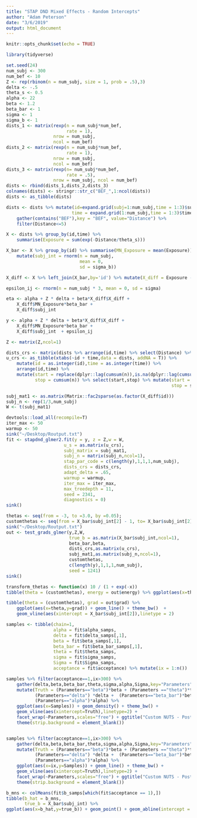 ```yaml
---
title: "STAP DND Mixed Effects - Random Intercepts"
author: "Adam Peterson"
date: "3/6/2019"
output: html_document
---
```


```r
knitr::opts_chunk$set(echo = TRUE)
```

```r
library(tidyverse)
```


```r
set.seed(24)
num_subj <- 300
num_bef <- 10
Z <- rep(rbinom(n = num_subj, size = 1, prob = .5),3)
delta <- -.5
theta_s <- 0.5
alpha <- 22
beta <- 1.2
beta_bar <- 1
sigma <- 1  
sigma_b <- 1
dists_1 <- matrix(rexp(n = num_subj*num_bef,
                       rate = 1),
                  nrow = num_subj,
                  ncol = num_bef)
dists_2 <- matrix(rexp(n = num_subj*num_bef,
                       rate = 1),
                  nrow = num_subj,
                  ncol = num_bef)
dists_3 <- matrix(rexp(n= num_subj*num_bef,
                       rate = .5),
                  nrow = num_subj, ncol = num_bef)
dists <- rbind(dists_1,dists_2,dists_3)
colnames(dists) <- stringr::str_c("BEF_",1:ncol(dists))
dists <- as_tibble(dists)

dists <- dists %>% mutate(id=expand.grid(subj=1:num_subj,time = 1:3)$subj,
                         time = expand.grid(1:num_subj,time = 1:3)$time) %>%
    gather(contains("BEF"),key = "BEF", value="Distance") %>% 
    filter(Distance<=5)

X <- dists %>% group_by(id,time) %>% 
    summarise(Exposure = sum(exp(-Distance/theta_s)))

X_bar <- X %>% group_by(id) %>% summarise(MN_Exposure = mean(Exposure)) %>% 
    mutate(subj_int = rnorm(n = num_subj,
                            mean = 0,
                            sd = sigma_b))

X_diff <- X %>% left_join(X_bar,by='id') %>% mutate(X_diff = Exposure - MN_Exposure)

epsilon_ij <- rnorm(n = num_subj * 3, mean = 0, sd = sigma)

eta <- alpha + Z * delta + beta*X_diff$X_diff + 
    X_diff$MN_Exposure*beta_bar + 
    X_diff$subj_int 

y <- alpha + Z * delta + beta*X_diff$X_diff + 
    X_diff$MN_Exposure*beta_bar + 
    X_diff$subj_int  + epsilon_ij 

Z <- matrix(Z,ncol=1)
```

```r
dists_crs <- matrix(dists %>% arrange(id,time) %>% select(Distance) %>% pull(),nrow=1)
u_crs <- as_tibble(xtabs(~id + time,data = dists, addNA = T)) %>% 
    mutate(id = as.integer(id),time = as.integer(time)) %>% 
    arrange(id,time) %>% 
    mutate(start = replace(dplyr::lag(cumsum(n)),is.na(dplyr::lag(cumsum(n))),0)+1,
           stop = cumsum(n)) %>% select(start,stop) %>% mutate(start = start - 1,
                                                               stop = stop - 1)

subj_mat1 <- as.matrix(Matrix::fac2sparse(as.factor(X_diff$id)))
subj_n <- rep(1/3,num_subj)
W <- t(subj_mat1)
```


```r
devtools::load_all(recompile=T)
iter_max <- 50 
warmup <- 50
sink("~/Desktop/Routput.txt")
fit <- stapdnd_glmer2.fit(y = y, z = Z,w = W,
                      u_s = as.matrix(u_crs),
                      subj_matrix = subj_mat1,
                      subj_n = matrix(subj_n,ncol=1),
                      stap_par_code = c(length(y),1,1,1,num_subj),
                      dists_crs = dists_crs,
                      adapt_delta = .65,
                      warmup = warmup, 
                      iter_max = iter_max,
                      max_treedepth = 11,
                      seed = 2341,
                      diagnostics = 0)
sink()
```

```r
thetas <- seq(from = -3, to =3.0, by =0.05);
customthetas <- seq(from = X_bar$subj_int[2] - 1, to= X_bar$subj_int[2] + 1, by = 0.05)
sink("~/Desktop/Routput.txt")
out <- test_grads_glmer(y,Z,W,
                        true_b = as.matrix(X_bar$subj_int,ncol=1),
                        beta_bar,beta,
                        dists_crs,as.matrix(u_crs),
                        subj_mat1,as.matrix(subj_n,ncol=1),
                        customthetas,
                        c(length(y),1,1,1,num_subj),
                        seed = 1241)
sink()

transform_thetas <- function(x) 10 / (1 + exp(-x))
tibble(theta = (customthetas), energy = out$energy) %>% ggplot(aes(x=theta,y=energy)) + geom_line() + theme_bw()  + geom_vline(aes(xintercept = X_bar$subj_int[2]) ,linetype = 2) 

tibble(theta = (customthetas), grad = out$grad) %>% 
    ggplot(aes(x=theta,y=grad)) + geom_line() + theme_bw()  +
    geom_vline(aes(xintercept = X_bar$subj_int[2]),linetype = 2) 

```


```r
samples <- tibble(chain=1,
                  alpha = fit$alpha_samps,
                  delta = fit$delta_samps[,1],
                  beta = fit$beta_samps[,1],
                  beta_bar = fit$beta_bar_samps[,1],
                  theta = fit$theta_samps,
                  sigma = fit$sigma_samps,
                  Sigma = fit$Sigma_samps,
                  acceptance = fit$acceptance) %>% mutate(ix = 1:n())
```


```r
samples %>% filter(acceptance==1,ix>300) %>% 
    gather(delta,beta,beta_bar,theta,sigma,alpha,Sigma,key="Parameters",value="Samples") %>% 
    mutate(Truth = (Parameters=="beta")*beta + (Parameters =="theta")*theta_s + (Parameters=="sigma")*sigma + 
           (Parameters=="delta") *delta +  (Parameters=="beta_bar")*beta_bar + (Parameters=="Sigma")*sigma_b + 
           (Parameters=="alpha")*alpha) %>% 
    ggplot(aes(x=Samples)) + geom_density() + theme_bw() + 
    geom_vline(aes(xintercept=Truth),linetype=2) +
    facet_wrap(~Parameters,scales="free") + ggtitle("Custom NUTS - Posterior Samples") + 
    theme(strip.background = element_blank())


samples %>% filter(acceptance==1,ix>300) %>% 
    gather(delta,beta,beta_bar,theta,sigma,alpha,Sigma,key="Parameters",value="Samples") %>% 
    mutate(Truth = (Parameters=="beta")*beta + (Parameters =="theta")*theta_s + (Parameters=="sigma")*sigma + 
           (Parameters=="delta") *delta +  (Parameters=="beta_bar")*beta_bar + (Parameters=="Sigma")*sigma_b + 
           (Parameters=="alpha")*alpha) %>% 
    ggplot(aes(x=ix,y=Samples)) + geom_line() + theme_bw() + 
    geom_vline(aes(xintercept=Truth),linetype=2) +
    facet_wrap(~Parameters,scales="free") + ggtitle("Custom NUTS - Posterior Samples") + 
    theme(strip.background = element_blank())

```

```r
b_mns <- colMeans(fit$b_samps[which(fit$acceptance == 1),])
tibble(b_hat = b_mns,
       true_b = X_bar$subj_int) %>% 
ggplot(aes(x=b_hat,y=true_b)) + geom_point() + geom_abline(intercept = 0) + theme_bw() + ggtitle("Estimates of true vs. estimated subject intercepts") + ggsave("~/Desktop/b_ests.png",width=7,height=5)

```


